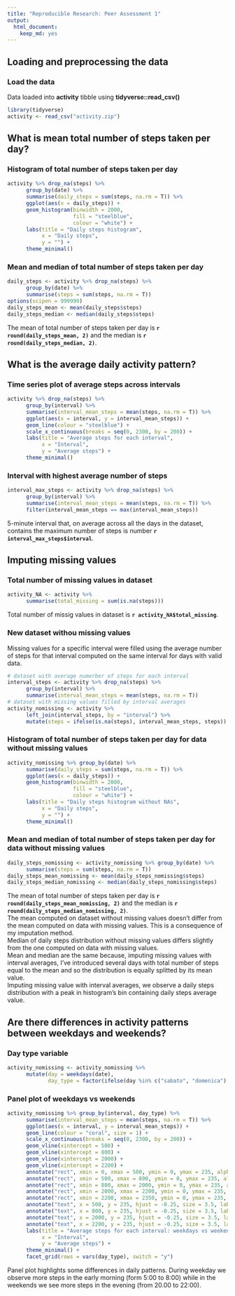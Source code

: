 ```yaml
---
title: "Reproducible Research: Peer Assessment 1"
output: 
  html_document:
    keep_md: yes
---
```



## Loading and preprocessing the data

### Load the data

Data loaded into **activity** tibble using **tidyverse::read_csv()** 

```r
library(tidyverse)
activity <- read_csv("activity.zip")
```

## What is mean total number of steps taken per day?

### Histogram of total number of steps taken per day

```r
activity %>% drop_na(steps) %>%
      group_by(date) %>% 
      summarise(daily_steps = sum(steps, na.rm = T)) %>% 
      ggplot(aes(x = daily_steps)) +
      geom_histogram(binwidth = 2000,
                     fill = "steelblue",
                     colour = "white") +
      labs(title = "Daily steps histogram",
           x = "Daily steps",
           y = "") +
      theme_minimal()
```

### Mean and median of total number of steps taken per day

```r
daily_steps <- activity %>% drop_na(steps) %>%
      group_by(date) %>% 
      summarise(steps = sum(steps, na.rm = T))
options(scipen = 999999)
daily_steps_mean <- mean(daily_steps$steps)
daily_steps_median <- median(daily_steps$steps)
```

The mean of total number of steps taken per day is **`r round(daily_steps_mean, 2)`** and the median is **`r round(daily_steps_median, 2)`**.

## What is the average daily activity pattern?

### Time series plot of average steps across intervals

```r
activity %>% drop_na(steps) %>%
      group_by(interval) %>%
      summarise(interval_mean_steps = mean(steps, na.rm = T)) %>% 
      ggplot(aes(x = interval, y = interval_mean_steps)) +
      geom_line(colour = "steelblue") +
      scale_x_continuous(breaks = seq(0, 2300, by = 200)) +
      labs(title = "Average steps for each interval",
           x = "Interval",
           y = "Average steps") +
      theme_minimal()
```

### Interval with highest average number of steps

```r
interval_max_steps <- activity %>% drop_na(steps) %>%
      group_by(interval) %>%
      summarise(interval_mean_steps = mean(steps, na.rm = T)) %>% 
      filter(interval_mean_steps == max(interval_mean_steps))
```

5-minute interval that, on average across all the days in the dataset, contains the maximum number of steps is number **`r interval_max_steps$interval`**.

## Imputing missing values

### Total number of missing values in dataset

```r
activity_NA <- activity %>% 
      summarise(total_missing = sum(is.na(steps)))
```

Total number of missig values in dataset is **`r activity_NA$total_missing`**.

### New dataset withou missing values

Missing values for a specific interval were filled using the average number of steps for that interval computed on the same interval for days with valid data.

```r
# dataset with average numerber of steps for each interval
interval_steps <- activity %>% drop_na(steps) %>%
      group_by(interval) %>%
      summarise(interval_mean_steps = mean(steps, na.rm = T))
# dataset with missing values filled by interval averages
activity_nomissing <- activity %>%
      left_join(interval_steps, by = "interval") %>% 
      mutate(steps = ifelse(is.na(steps), interval_mean_steps, steps))
```

### Histogram of total number of steps taken per day for data without missing values

```r
activity_nomissing %>% group_by(date) %>% 
      summarise(daily_steps = sum(steps, na.rm = T)) %>% 
      ggplot(aes(x = daily_steps)) +
      geom_histogram(binwidth = 2000,
                     fill = "steelblue",
                     colour = "white") +
      labs(title = "Daily steps histogram without NAs",
           x = "Daily steps",
           y = "") +
      theme_minimal()
```

### Mean and median of total number of steps taken per day for data without missing values

```r
daily_steps_nomissing <- activity_nomissing %>% group_by(date) %>% 
      summarise(steps = sum(steps, na.rm = T))
daily_steps_mean_nomissing <- mean(daily_steps_nomissing$steps)
daily_steps_median_nomissing <- median(daily_steps_nomissing$steps)
```

The mean of total number of steps taken per day is **`r round(daily_steps_mean_nomissing, 2)`** and the median is **`r round(daily_steps_median_nomissing, 2)`**.  
The mean computed on dataset without missing values doesn't differ from the mean computed on data with missing values. This is a consequence of my imputation method.  
Median of daily steps distribution without missing values differs slightly from the one computed on data with missing values.  
Mean and median are the same because, imputing missing values with interval averages, I've introduced several days with total number of steps equal to the mean and so the distribution is equally splitted by its mean value.  
Imputing missing value with interval averages, we observe a daily steps distribution with a peak in histogram's bin containing daily steps average value.

## Are there differences in activity patterns between weekdays and weekends?

### Day type variable

```r
activity_nomissing <- activity_nomissing %>% 
      mutate(day = weekdays(date),
             day_type = factor(ifelse(day %in% c("sabato", "domenica"), "weekend", "weekday"))) # italian locale

```

### Panel plot of weekdays vs weekends

```r
activity_nomissing %>% group_by(interval, day_type) %>%
      summarise(interval_mean_steps = mean(steps, na.rm = T)) %>% 
      ggplot(aes(x = interval, y = interval_mean_steps)) +
      geom_line(colour = "coral", size = 1) +
      scale_x_continuous(breaks = seq(0, 2300, by = 200)) +
      geom_vline(xintercept = 500) +
      geom_vline(xintercept = 800) +
      geom_vline(xintercept = 2000) +
      geom_vline(xintercept = 2200) +
      annotate("rect", xmin = 0, xmax = 500, ymin = 0, ymax = 235, alpha = 0.2, fill = "black") +
      annotate("rect", xmin = 500, xmax = 800, ymin = 0, ymax = 235, alpha = 0.2, fill = "steelblue") +
      annotate("rect", xmin = 800, xmax = 2000, ymin = 0, ymax = 235, alpha = 0.2, fill = "yellow") +
      annotate("rect", xmin = 2000, xmax = 2200, ymin = 0, ymax = 235, alpha = 0.2, fill = "steelblue") +
      annotate("rect", xmin = 2200, xmax = 2350, ymin = 0, ymax = 235, alpha = 0.2, fill = "black") +
      annotate("text", x = 500, y = 235, hjust = -0.25, size = 3.5, label = "5:00") +
      annotate("text", x = 800, y = 235, hjust = -0.25, size = 3.5, label = "8:00") +
      annotate("text", x = 2000, y = 235, hjust = -0.25, size = 3.5, label = "20:00") +
      annotate("text", x = 2200, y = 235, hjust = -0.25, size = 3.5, label = "22:00") +
      labs(title = "Average steps for each interval: weekdays vs weekend",
           x = "Interval",
           y = "Average steps") +
      theme_minimal() +
      facet_grid(rows = vars(day_type), switch = "y")
```

Panel plot highlights some differences in daily patterns. During weekday we observe more steps in the early morning (form 5:00 to 8:00) while in the weekends we see more steps in the evening (from 20.00 to 22:00).
